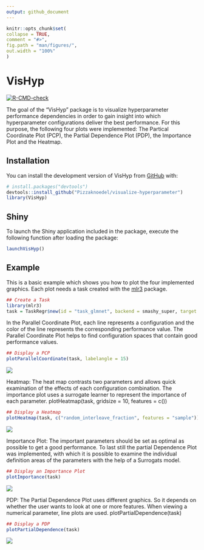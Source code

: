 ```yaml
---
output: github_document
---
```


<!-- README.md is generated from README.Rmd. Please edit that file -->

 ```r
 knitr::opts_chunk$set(
 collapse = TRUE,
 comment = "#>",
 fig.path = "man/figures/",
 out.width = "100%"
 )
 ```

# VisHyp

<!-- badges: start -->
[![R-CMD-check](https://github.com/Pizzaknoedel/visualize-hyperparameter/workflows/R-CMD-check/badge.svg)](https://github.com/Pizzaknoedel/visualize-hyperparameter/actions)
<!-- badges: end -->

The goal of the "VisHyp" package is to visualize hyperparameter performance dependencies in order to gain insight into which hyperparameter configurations deliver the best performance. For this purpose, the following four plots were implemented: The Partical Coordinate Plot (PCP), the Partial Dependence Plot (PDP), the Importance Plot and the Heatmap. 

## Installation

You can install the development version of VisHyp from [GitHub](https://github.com/) with:

```r
# install.packages("devtools")
devtools::install_github("Pizzaknoedel/visualize-hyperparameter")
library(VisHyp)
```
## Shiny 

To launch the Shiny application included in the package, execute the following function after loading the package: 

```r
launchVisHyp()
```

## Example

This is a basic example which shows you how to plot the four implemented graphics. Each plot needs a task created with the [mlr3](https://github.com/mlr-org/mlr3) package.

```r 
## Create a Task
library(mlr3)
task = TaskRegr$new(id = "task_glmnet", backend = smashy_super, target = "yval")
```

In the Parallel Coordinate Plot, each line represents a configuration and the color of the line represents the corresponding performance value. The Parallel Coordinate Plot helps to find configuration spaces that contain good performance values.
```r 
## Display a PCP 
plotParallelCoordinate(task, labelangle = 15)
```
![](man/figures/PCP.png)

Heatmap: The heat map contrasts two parameters and allows quick examination of the effects of each configuration combination. The importance plot uses a surrogate learner to represent the importance of each parameter.
plotHeatmap(task, gridsize = 10, features = c())
```r 
## Display a Heatmap 
plotHeatmap(task, c("random_interleave_fraction", features = "sample"))
```
![](man/figures/Heatmap.png)

Importance Plot: The important parameters should be set as optimal as possible to get a good performance. To last still the partial Dependence Plot was implemented, with which it is possible to examine the individual definition areas of the parameters with the help of a Surrogats model.

```r 
## Display an Importance Plot 
plotImportance(task)
```
![](man/figures/Importance.png)

PDP: The Partial Dependence Plot uses different graphics. So it depends on whether the user wants to look at one or more features. When viewing a numerical parameter, line plots are used. 
plotPartialDependence(task) 
```r 
## Display a PDP 
plotPartialDependence(task)
```
![](man/figures/PDP.PNG)





